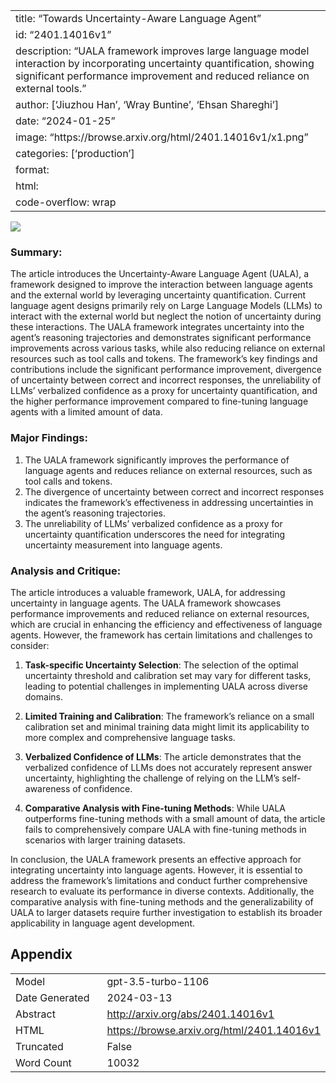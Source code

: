
---
title: "Towards Uncertainty-Aware Language Agent"
id: "2401.14016v1"
description: "UALA framework improves large language model interaction by incorporating uncertainty quantification, showing significant performance improvement and reduced reliance on external tools."
author: ['Jiuzhou Han', 'Wray Buntine', 'Ehsan Shareghi']
date: "2024-01-25"
image: "https://browse.arxiv.org/html/2401.14016v1/x1.png"
categories: ['production']
format:
  html:
    code-overflow: wrap
---

![](https://browse.arxiv.org/html/2401.14016v1/x1.png)

### Summary:

The article introduces the Uncertainty-Aware Language Agent (UALA), a framework designed to improve the interaction between language agents and the external world by leveraging uncertainty quantification. Current language agent designs primarily rely on Large Language Models (LLMs) to interact with the external world but neglect the notion of uncertainty during these interactions. The UALA framework integrates uncertainty into the agent's reasoning trajectories and demonstrates significant performance improvements across various tasks, while also reducing reliance on external resources such as tool calls and tokens. The framework's key findings and contributions include the significant performance improvement, divergence of uncertainty between correct and incorrect responses, the unreliability of LLMs' verbalized confidence as a proxy for uncertainty quantification, and the higher performance improvement compared to fine-tuning language agents with a limited amount of data.

### Major Findings:
1. The UALA framework significantly improves the performance of language agents and reduces reliance on external resources, such as tool calls and tokens.
2. The divergence of uncertainty between correct and incorrect responses indicates the framework's effectiveness in addressing uncertainties in the agent's reasoning trajectories.
3. The unreliability of LLMs' verbalized confidence as a proxy for uncertainty quantification underscores the need for integrating uncertainty measurement into language agents.

### Analysis and Critique:
The article introduces a valuable framework, UALA, for addressing uncertainty in language agents. The UALA framework showcases performance improvements and reduced reliance on external resources, which are crucial in enhancing the efficiency and effectiveness of language agents. However, the framework has certain limitations and challenges to consider:

1. **Task-specific Uncertainty Selection**: The selection of the optimal uncertainty threshold and calibration set may vary for different tasks, leading to potential challenges in implementing UALA across diverse domains.
  
2. **Limited Training and Calibration**: The framework's reliance on a small calibration set and minimal training data might limit its applicability to more complex and comprehensive language tasks.

3. **Verbalized Confidence of LLMs**: The article demonstrates that the verbalized confidence of LLMs does not accurately represent answer uncertainty, highlighting the challenge of relying on the LLM's self-awareness of confidence.

4. **Comparative Analysis with Fine-tuning Methods**: While UALA outperforms fine-tuning methods with a small amount of data, the article fails to comprehensively compare UALA with fine-tuning methods in scenarios with larger training datasets.

In conclusion, the UALA framework presents an effective approach for integrating uncertainty into language agents. However, it is essential to address the framework's limitations and conduct further comprehensive research to evaluate its performance in diverse contexts. Additionally, the comparative analysis with fine-tuning methods and the generalizability of UALA to larger datasets require further investigation to establish its broader applicability in language agent development.

## Appendix

|          |          |
|----------|----------|
| Model     | gpt-3.5-turbo-1106       |
| Date Generated     | 2024-03-13       |
| Abstract | [http://arxiv.org/abs/2401.14016v1](http://arxiv.org/abs/2401.14016v1)        |
| HTML     | [https://browse.arxiv.org/html/2401.14016v1](https://browse.arxiv.org/html/2401.14016v1)       |
| Truncated       | False       |
| Word Count       | 10032       |